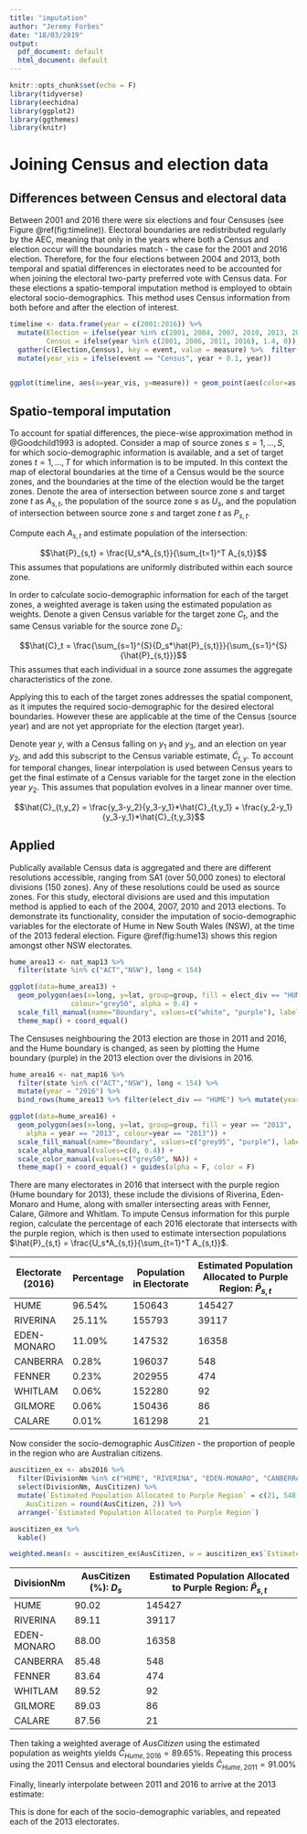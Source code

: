 ```yaml
---
title: "imputation"
author: "Jeremy Forbes"
date: "18/03/2019"
output:
  pdf_document: default
  html_document: default
---
```


```r
knitr::opts_chunk$set(echo = F)
library(tidyverse)
library(eechidna)
library(ggplot2)
library(ggthemes)
library(knitr)
```

# Joining Census and election data

## Differences between Census and electoral data

Between 2001 and 2016 there were six elections and four Censuses (see Figure \@ref(fig:timeline)). Electoral boundaries are redistributed regularly by the AEC, meaning that only in the years where both a Census and election occur will the boundaries match - the case for the 2001 and 2016 election. Therefore, for the four elections between 2004 and 2013, both temporal and spatial differences in electorates need to be accounted for when joining the electoral two-party preferred vote with Census data. For these elections a spatio-temporal imputation method is employed to obtain electoral socio-demographics. This method uses Census information from both before and after the election of interest.

```r
timeline <- data.frame(year = c(2001:2016)) %>%
  mutate(Election = ifelse(year %in% c(2001, 2004, 2007, 2010, 2013, 2016),1,0),
         Census = ifelse(year %in% c(2001, 2006, 2011, 2016), 1.4, 0)) %>%
  gather(c(Election,Census), key = event, value = measure) %>%  filter(measure != 0) %>%
  mutate(year_vis = ifelse(event == "Census", year + 0.1, year))


ggplot(timeline, aes(x=year_vis, y=measure)) + geom_point(aes(color=as.factor(event),shape=as.factor(event)),size = 4) + labs(color = "Event", shape = "Event") + geom_hline(yintercept=0, size =1, color = 'grey', show.legend = FALSE) + geom_segment(x=2001,xend=2001, y=1, yend=0, color = '#00BFC4') + geom_segment(x=2004,xend=2004, y=1, yend=0, color = '#00BFC4') + geom_segment(x=2007,xend=2007, y=1, yend=0, color = '#00BFC4') + geom_segment(x=2010,xend=2010, y=1, yend=0, color = '#00BFC4') + geom_segment(x=2013,xend=2013, y=1, yend=0, color = '#00BFC4') + geom_segment(x=2016,xend=2016, y=1, yend=0, color = '#00BFC4') + geom_segment(x=2001.1,xend=2001.1, y=1.4, yend=0, color = '#F8766D') + geom_segment(x=2006.1,xend=2006.1, y=1.4, yend=0, color = '#F8766D') + geom_segment(x=2011.1,xend=2011.1, y=1.4, yend=0, color = '#F8766D') + geom_segment(x=2016.1,xend=2016.1, y=1.4, yend=0, color = '#F8766D') + labs(x="Year") + theme(text=element_text(size=10), axis.text.x=element_text(size=6),axis.text.y=element_blank(), axis.title.y=element_blank(), plot.background=element_blank(), axis.ticks.y = element_blank(), panel.background = element_blank()) + scale_x_discrete(limits = c(2001:2016)) + coord_fixed(ratio = 2)
```

## Spatio-temporal imputation

To account for spatial differences, the piece-wise approximation method in @Goodchild1993 is adopted. Consider a map of source zones $s = 1,...,S$, for which socio-demographic information is available, and a set of target zones $t = 1,...,T$ for which information is to be imputed. In this context the map of electoral boundaries at the time of a Census would be the source zones, and the boundaries at the time of the election would be the target zones. Denote the area of intersection between source zone $s$ and target zone $t$ as $A_{s,t}$, the population of the source zone $s$ as $U_s$, and the population of intersection between source zone $s$ and target zone $t$ as $P_{s,t}$.

Compute each $A_{s,t}$ and estimate population of the intersection:

$$\hat{P}_{s,t} = \frac{U_s*A_{s,t}}{\sum_{t=1}^T A_{s,t}}$$
This assumes that populations are uniformly distributed within each source zone.

In order to calculate socio-demographic information for each of the target zones, a weighted average is taken using the estimated population as weights. Denote a given Census variable for the target zone $C_t$, and the same Census variable for the source zone $D_s$:

$$\hat{C}_t = \frac{\sum_{s=1}^{S}{D_s*\hat{P}_{s,t}}}{\sum_{s=1}^{S}{\hat{P}_{s,t}}}$$
This assumes that each individual in a source zone assumes the aggregate characteristics of the zone.

Applying this to each of the target zones addresses the spatial component, as it imputes the required socio-demographic for the desired electoral boundaries. However these are applicable at the time of the Census (source year) and are not yet appropriate for the election (target year). 

Denote year $y$, with a Census falling on $y_1$ and $y_3$, and an election on year $y_2$, and add this subscript to the Census variable estimate, $\hat{C}_{t,y}$. To account for temporal changes, linear interpolation is used between Census years to get the final estimate of a Census variable for the target zone in the election year $y_2$. This assumes that population evolves in a linear manner over time.

$$\hat{C}_{t,y_2} = \frac{y_3-y_2}{y_3-y_1}*\hat{C}_{t,y_1} + \frac{y_2-y_1}{y_3-y_1}*\hat{C}_{t,y_3}$$

## Applied

Publically available Census data is aggregated and there are different resolutions accessible, ranging from SA1 (over 50,000 zones) to electoral divisions (150 zones). Any of these resolutions could be used as source zones. For this study, electoral divisions are used and this imputation method is applied to each of the 2004, 2007, 2010 and 2013 elections. To demonstrate its functionality, consider the imputation of socio-demographic variables for the electorate of Hume in New South Wales (NSW), at the time of the 2013 federal election. Figure \@ref(fig:hume13) shows this region amongst other NSW electorates.

```r
hume_area13 <- nat_map13 %>% 
  filter(state %in% c("ACT","NSW"), long < 154)

ggplot(data=hume_area13) +
  geom_polygon(aes(x=long, y=lat, group=group, fill = elect_div == "HUME"),
               colour="grey50", alpha = 0.4) +
  scale_fill_manual(name="Boundary", values=c("white", "purple"), labels = c("Other 2013 Electorates", "Hume 2013")) +
  theme_map() + coord_equal()
```

The Censuses neighbouring the 2013 election are those in 2011 and 2016, and the Hume boundary is changed, as seen by plotting the Hume boundary (purple) in the 2013 election over the divisions in 2016.

```r
hume_area16 <- nat_map16 %>% 
  filter(state %in% c("ACT","NSW"), long < 154) %>% 
  mutate(year = "2016") %>% 
  bind_rows(hume_area13 %>% filter(elect_div == "HUME") %>% mutate(year = "2013"))

ggplot(data=hume_area16) +
  geom_polygon(aes(x=long, y=lat, group=group, fill = year == "2013", 
    alpha = year == "2013", colour=year == "2013")) +
  scale_fill_manual(name="Boundary", values=c("grey95", "purple"), labels = c("2016 Electorates", "Hume 2013")) +
  scale_alpha_manual(values=c(0, 0.4)) +
  scale_color_manual(values=c("grey50", NA)) +
  theme_map() + coord_equal() + guides(alpha = F, color = F)
```

There are many electorates in 2016 that intersect with the purple region (Hume boundary for 2013), these include the divisions of Riverina, Eden-Monaro and Hume, along with smaller intersecting areas with Fenner, Calare, Gilmore and Whitlam. To impute Census information for this purple region, calculate the percentage of each 2016 electorate that intersects with the purple region, which is then used to estimate intersection populations $\hat{P}_{s,t} = \frac{U_s*A_{s,t}}{\sum_{t=1}^T A_{s,t}}$.

Electorate (2016) | Percentage | Population in Electorate | Estimated Population Allocated to Purple Region: $\hat{P}_{s,t}$
---------------------|------------|--------------------------|------------------------------------------------
HUME              | 96.54%     | 150643                   | 145427
RIVERINA          | 25.11%     | 155793                   | 39117
EDEN-MONARO       | 11.09%     | 147532                   | 16358
CANBERRA          | 0.28%      | 196037                   | 548
FENNER            | 0.23%      | 202955                   | 474
WHITLAM           | 0.06%      | 152280                   | 92
GILMORE           | 0.06%      | 150436                   | 86
CALARE            | 0.01%      | 161298                   | 21

Now consider the socio-demographic $AusCitizen$ - the proportion of people in the region who are Australian citizens.

```r
auscitizen_ex <- abs2016 %>% 
  filter(DivisionNm %in% c("HUME", "RIVERINA", "EDEN-MONARO", "CANBERRA", "FENNER", "WHITLAM", "GILMORE", "CALARE")) %>%
  select(DivisionNm, AusCitizen) %>% 
  mutate(`Estimated Population Allocated to Purple Region` = c(21, 548, 16358, 474, 86, 145427, 39117, 92),
    AusCitizen = round(AusCitizen, 2)) %>% 
  arrange(-`Estimated Population Allocated to Purple Region`)

auscitizen_ex %>% 
  kable()

weighted.mean(x = auscitizen_ex$AusCitizen, w = auscitizen_ex$`Estimated Population Allocated to Purple Region`)
```

|DivisionNm      | AusCitizen (%): $D_s$| Estimated Population Allocated to Purple Region: $\hat{P}_{s,t}$|
|----------------|----------------------|------------------------------------------------|
|HUME            |                 90.02|                                          145427|
|RIVERINA        |                 89.11|                                           39117|
|EDEN-MONARO     |                 88.00|                                           16358|
|CANBERRA        |                 85.48|                                             548|
|FENNER          |                 83.64|                                             474|
|WHITLAM         |                 89.52|                                              92|
|GILMORE         |                 89.03|                                              86|
|CALARE          |                 87.56|                                              21|

Then taking a weighted average of $AusCitizen$ using the estimated population as weights yields $\hat{C}_{Hume,2016} = 89.65 \%$. Repeating this process using the 2011 Census and electoral boundaries yields $\hat{C}_{Hume,2011} = 91.00 \%$

Finally, linearly interpolate between 2011 and 2016 to arrive at the 2013 estimate:
\begin{eqnarray*}
\hat{C}_{Hume,2013} & = &\frac{3}{5} \cdot \hat{C}_{Hume,2011} + \frac{2}{5} \cdot \hat{C}_{Hume,2016} \\ 
& = & \frac{3}{5} \cdot 91.00 \% + \frac{2}{5} \cdot 89.65 \% \\ 
& = & 90.46 \%
\end{eqnarray*}

This is done for each of the socio-demographic variables, and repeated each of the 2013 electorates.



